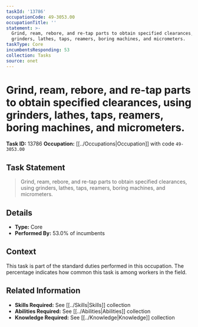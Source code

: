 ```yaml
---
taskId: '13786'
occupationCode: 49-3053.00
occupationTitle: ''
statement: >-
  Grind, ream, rebore, and re-tap parts to obtain specified clearances, using
  grinders, lathes, taps, reamers, boring machines, and micrometers.
taskType: Core
incumbentsResponding: 53
collection: Tasks
source: onet
---
```

# Grind, ream, rebore, and re-tap parts to obtain specified clearances, using grinders, lathes, taps, reamers, boring machines, and micrometers.

**Task ID:** 13786
**Occupation:** [[../Occupations|Occupation]] with code `49-3053.00`

## Task Statement

> Grind, ream, rebore, and re-tap parts to obtain specified clearances, using grinders, lathes, taps, reamers, boring machines, and micrometers.

## Details

- **Type:** Core
- **Performed By:** 53.0% of incumbents

## Context

This task is part of the standard duties performed in this occupation. The percentage indicates how common this task is among workers in the field.

## Related Information

- **Skills Required:** See [[../Skills|Skills]] collection
- **Abilities Required:** See [[../Abilities|Abilities]] collection
- **Knowledge Required:** See [[../Knowledge|Knowledge]] collection
